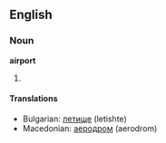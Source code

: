 ==English==
===Noun===
'''airport'''

#

====Translations====
*Bulgarian: [[летище]] (letishte)
*Macedonian: [[аеродром]] (aerodrom)

{{stub}}